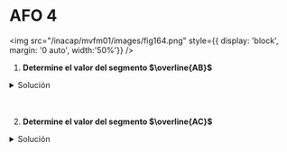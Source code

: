 # AFO 4

<img
	src="/inacap/mvfm01/images/fig164.png"
	style={{ display: 'block', margin: '0 auto', width:'50%'}}
/>
<br/>

1. **Determine el valor del segmento $\overline{AB}$**

<details>
	<summary>Solución</summary>

1. Se calcula el ángulo faltante

<img
	src="/inacap/mvfm01/images/fig165.png"
	style={{ display: 'block', margin: '0 auto', width:'50%'}}
/>
<br/>

$\angle x = 78$

2. Se aplica la ley de los senos

$$
\begin{aligned}
    \frac{a}{\sin(\alpha)} &&= \frac{b}{\sin(\beta)} &&= \frac {c}{\sin(\gamma)}\\[15pt]
    \frac{11.12}{\sin(65)} &&= \frac{b}{\sin(37)} &&= \frac {c}{\sin(78)}
\end{aligned}
$$

Se tiene que: $\overline{AB} = c$

$$
\begin{aligned}
    \frac{11.12}{\sin(65)} &= \frac {c}{\sin(78)}
\end{aligned}
$$

<img
	src="/inacap/mvfm01/images/fig166.png"
	style={{ display: 'block', margin: '0 auto', width:'50%'}}
/>
<br/>

El segmento $\overline{AB}$ mide 12 unidades

</details><br/><br/>

2. **Determine el valor del segmento $\overline{AC}$**

<details>
	<summary>Solución</summary>

1. Reutilizando la ley de los senos:

Se tiene que $\overline{AC} = b$

$$
\begin{aligned}
\frac{11.12}{\sin(65)} &= \frac{b}{\sin(37)}
\end{aligned}
$$

<img
	src="/inacap/mvfm01/images/fig167.png"
	style={{ display: 'block', margin: '0 auto', width:'50%'}}
/>
<br/>

El segmento $\overline{AC}$ mide 7.38 unidades
</details>